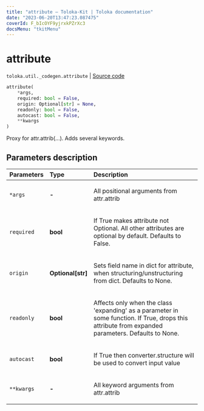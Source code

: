 ```yaml
---
title: "attribute — Toloka-Kit | Toloka documentation"
date: "2023-06-20T13:47:23.087475"
coverId: F_bIcOYF9yjrxkPZrXc3
docsMenu: "tkitMenu"
---
```


# attribute

`toloka.util._codegen.attribute` | [Source code](https://github.com/Toloka/toloka-kit/blob/v1.2.0/src/util/_codegen.py#L326)

```python
attribute(
    *args,
    required: bool = False,
    origin: Optional[str] = None,
    readonly: bool = False,
    autocast: bool = False,
    **kwargs
)
```

Proxy for attr.attrib(...). Adds several keywords.

## Parameters description

| Parameters | Type | Description |
| :----------| :----| :-----------|
`*args`|**-**|<p>All positional arguments from attr.attrib</p>
`required`|**bool**|<p>If True makes attribute not Optional. All other attributes are optional by default. Defaults to False.</p>
`origin`|**Optional\[str\]**|<p>Sets field name in dict for attribute, when structuring/unstructuring from dict. Defaults to None.</p>
`readonly`|**bool**|<p>Affects only when the class 'expanding' as a parameter in some function. If True, drops this attribute from expanded parameters. Defaults to None.</p>
`autocast`|**bool**|<p>If True then converter.structure will be used to convert input value</p>
`**kwargs`|**-**|<p>All keyword arguments from attr.attrib</p>